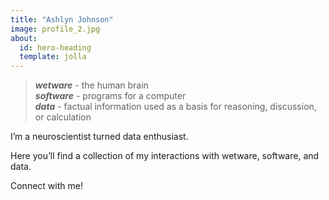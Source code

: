 ```yaml
---
title: "Ashlyn Johnson"
image: profile_2.jpg
about: 
  id: hero-heading
  template: jolla
---
```


> <p style="color: #FF3131">
>
> ***wetware*** - the human brain\
> ***software*** - programs for a computer\
> ***data*** - factual information used as a basis for reasoning, discussion, or calculation\
>
> </p>

::: {#hero-heading}
I'm a neuroscientist turned data enthusiast.

Here you'll find a collection of my interactions with wetware, software, and data.

Connect with me!
:::
